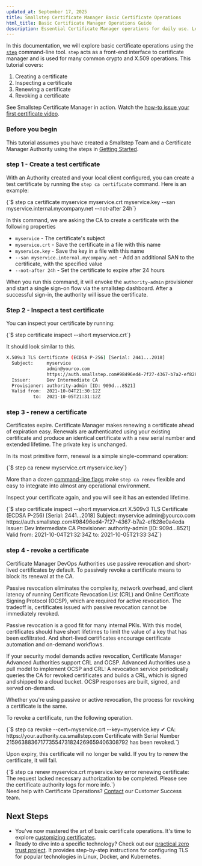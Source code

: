 ```yaml
---
updated_at: September 17, 2025
title: Smallstep Certificate Manager Basic Certificate Operations
html_title: Basic Certificate Manager Operations Guide
description: Essential Certificate Manager operations for daily use. Learn certificate issuance, renewal, revocation, and monitoring workflows.
---
```


In this documentation, we will explore basic certificate operations using the [`step`](https://smallstep.com/docs/step-cli) command-line tool. 
`step` acts as a front-end interface to certificate manager and is used for many common crypto and X.509 operations.
This tutorial covers:

1. Creating a certificate
2. Inspecting a certificate
3. Renewing a certificate
4. Revoking a certificate

<Alert severity="info">
  <div>
    See Smallstep Certificate Manager in action. Watch the <a href="https://u.step.sm/how-to-CM-first-certificate">how-to issue your first certificate video</a>.
  </div>
</Alert>

### Before you begin
This tutorial assumes you have created a Smallstep Team and a Certificate Manager Authority using the steps in [Getting Started](./getting-started.mdx).

### step 1 - Create a test certificate

With an Authority created and your local client configured,
you can create a test certificate by running the `step ca certificate` command.
Here is an example:

<CodeBlock language="shell-session" copyText="step ca certificate myservice myservice.crt myservice.key --san myservice.internal.mycompany.net --not-after 24h">
  {`$ step ca certificate myservice myservice.crt myservice.key --san myservice.internal.mycompany.net --not-after 24h`}
</CodeBlock>

In this command, we are asking the CA to create a certificate with the following properties
* `myservice` - The certificate's subject
* `myservice.crt` - Save the certificate in a file with this name
* `myservice.key` - Save the key in a file with this name
* `--san myservice.internal.mycompany.net` - Add an additional SAN to the certificate, with the specified value
* `--not-after 24h` - Set the certificate to expire after 24 hours

When you run this command, it will envoke the `authority-admin` provisioner and start a single sign-on flow via the smallstep dashboard.
After a successful sign-in, the authority will issue the certificate. 

### Step 2 - Inspect a test certificate
You can inspect your certificate by running:

<CodeBlock language="shell-session" copyText="step certificate inspect --short myservice.crt">
{`$ step certificate inspect --short myservice.crt`}
</CodeBlock>

It should look similar to this.

```bash
X.509v3 TLS Certificate (ECDSA P-256) [Serial: 2441...2018]
  Subject:     myservice
               admin@yourco.com
               https://auth.smallstep.com#98496ed4-7f27-4367-b7a2-ef828e0a4eda
  Issuer:      Dev Intermediate CA
  Provisioner: authority-admin [ID: 909d...8521]
  Valid from:  2021-10-04T21:30:12Z
          to:  2021-10-05T21:31:12Z
```

### step 3 - renew a certificate
Certificates expire. 
Certificate Manager makes renewing a certificate ahead of expiration easy. 
Renewals are authenticated using your existing certificate and produce an identical certificate with a new serial number and extended lifetime.
The private key is unchanged.

In its most primitive form, renewal is a simple single-command operation:

<CodeBlock language="shell-session" copyText="step ca renew myservice.crt myservice.key">
  {`$ step ca renew myservice.crt myservice.key`}
</CodeBlock>

More than a dozen [command-line flags](../step-cli/reference/ca/renew) make `step ca renew` flexible and easy to integrate into almost any operational environment.

Inspect your certificate again, and you will see it has an extended lifetime. 

<CodeBlock language="shell-session" copyText="step certificate inspect --short myservice.crt">
{`$ step certificate inspect --short myservice.crt
X.509v3 TLS Certificate (ECDSA P-256) [Serial: 2441...2018]
  Subject:     myservice
               admin@yourco.com
               https://auth.smallstep.com#98496ed4-7f27-4367-b7a2-ef828e0a4eda
  Issuer:      Dev Intermediate CA
  Provisioner: authority-admin [ID: 909d...8521]
  Valid from:  2021-10-04T21:32:34Z
          to:  2021-10-05T21:33:34Z`}
</CodeBlock>


### step 4 - revoke a certificate

Certificate Manager DevOps Authorities use passive revocation and short-lived certificates by default. 
To passively revoke a certificate means to block its renewal at the CA. 

Passive revocation eliminates the complexity, network overhead, and client latency of running Certificate Revocation List (CRL) and Online Certificate Signing Protocol (OCSP), which are required for active revocation.
The tradeoff is, certificates issued with passive revocation cannot be immediately revoked. 

Passive revocation is a good fit for many internal PKIs.
With this model, certificates should have short lifetimes to limit the value of a key that has been exfiltrated.
And short-lived certificates encourage certificate automation and on-demand workflows.

If your security model demands active revocation, Certificate Manager Advanced Authorities support CRL and OCSP.
Advanced Authorities use a pull model to implement OCSP and CRL:
A revocation service periodically queries the CA for revoked certificates and builds a CRL,
which is signed and shipped to a cloud bucket.
OCSP responses are built, signed, and served on-demand.

Whether you're using passive or active revocation, the process for revoking a certificate is the same.

To revoke a certificate, run the following operation.

<CodeBlock language="shell-session" copyText="step ca revoke --cert=myservice.crt --key=myservice.key">
{`$ step ca revoke --cert=myservice.crt --key=myservice.key
✔ CA: https://your.authority.ca.smallstep.com
Certificate with Serial Number 215963883671773554731824269659406308792 has been revoked.`}
</CodeBlock>

Upon expiry, this certificate will no longer be valid.
If you try to renew the certificate, it will fail.

<CodeBlock language="shell-session" copyText="step ca renew myservice.crt myservice.key">
{`$ step ca renew myservice.crt myservice.key
error renewing certificate: The request lacked necessary authorization to be completed. Please see the certificate authority logs for more info.`}
</CodeBlock>

<Alert severity="info">
  <div>
    Need help with Certificate Operations? <a href="mailto:support@smallstep.com">Contact</a> our Customer Success team.
  </div>
</Alert>

## Next Steps
- You've now mastered the art of basic certificate operations. It's time to explore [customizing certificates](./custom-certs.mdx).
- Ready to dive into a specific technology? Check out our [practical zero trust project](https://smallstep.com/practical-zero-trust). It provides step-by-step instructions for configuring TLS for popular technologies in Linux, Docker, and Kubernetes. 
